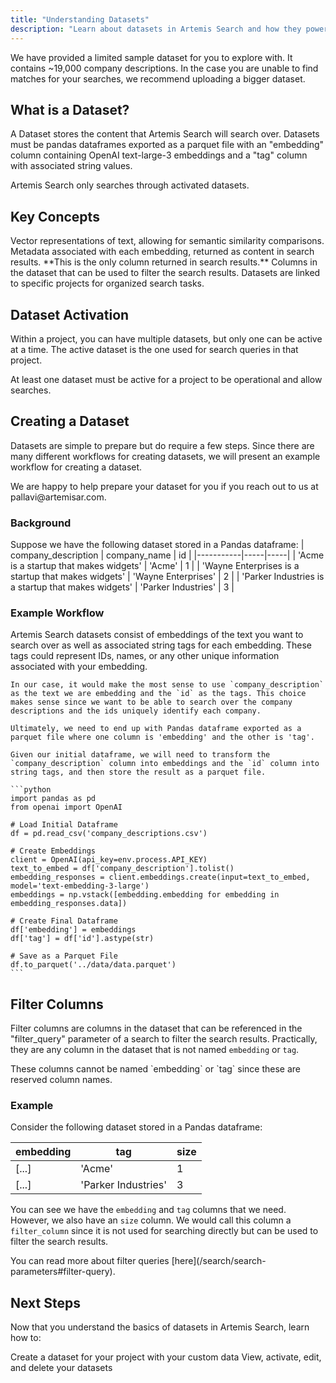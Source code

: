 ```yaml
---
title: "Understanding Datasets"
description: "Learn about datasets in Artemis Search and how they power intelligent searches"
---
```



<Tip>
We have provided a limited sample dataset for you to explore with. It contains ~19,000 company descriptions. In the case you are unable to find matches for your searches, we recommend uploading a bigger dataset.
</Tip>

## What is a Dataset?

A Dataset stores the content that Artemis Search will search over.
Datasets must be pandas dataframes exported as a parquet file with an "embedding" column containing OpenAI text-large-3 embeddings and a "tag" column with associated string values.

<Note>
  Artemis Search only searches through activated datasets.
</Note>

## Key Concepts

<CardGroup cols={2}>
  <Card title="Embeddings" icon="vector-square">
    Vector representations of text, allowing for semantic similarity comparisons.
  </Card>
  <Card title="Tags" icon="tag">
    Metadata associated with each embedding, returned as content in search results. **This is the only column returned in search results.**
  </Card>
  <Card title="Filter Columns" icon="filter">
    Columns in the dataset that can be used to filter the search results.
  </Card>
  <Card title="Project Association" icon="folder-tree">
    Datasets are linked to specific projects for organized search tasks.
  </Card>
</CardGroup>

## Dataset Activation

Within a project, you can have multiple datasets, but only one can be active at a time. The active dataset is the one used for search queries in that project.

<Warning>
  At least one dataset must be active for a project to be operational and allow searches.
</Warning>

## Creating a Dataset

Datasets are simple to prepare but do require a few steps. Since there are many different workflows for creating datasets, we will present an example workflow for creating a dataset.

<Tip>
  We are happy to help prepare your dataset for you if you reach out to us at pallavi@artemisar.com.
</Tip>

### Background
Suppose we have the following dataset stored in a Pandas dataframe:
| company_description | company_name | id |
|-----------|-----|-----|
| 'Acme is a startup that makes widgets' | 'Acme' | 1 |
| 'Wayne Enterprises is a startup that makes widgets' | 'Wayne Enterprises' | 2 |
| 'Parker Industries is a startup that makes widgets' | 'Parker Industries' | 3 |

### Example Workflow
<Steps>
  <Step title="Choosing Source Data">
    Artemis Search datasets consist of embeddings of the text you want to search over as well as associated string tags for each embedding. These tags could represent IDs, names, or any other unique information associated with your embedding.

    In our case, it would make the most sense to use `company_description` as the text we are embedding and the `id` as the tags. This choice makes sense since we want to be able to search over the company descriptions and the ids uniquely identify each company.
  </Step>
  <Step title="Preparing the Dataset">
    
    Ultimately, we need to end up with Pandas dataframe exported as a parquet file where one column is 'embedding' and the other is 'tag'.

    Given our initial dataframe, we will need to transform the `company_description` column into embeddings and the `id` column into string tags, and then store the result as a parquet file.
  
    ```python
    import pandas as pd
    from openai import OpenAI

    # Load Initial Dataframe
    df = pd.read_csv('company_descriptions.csv')

    # Create Embeddings
    client = OpenAI(api_key=env.process.API_KEY)
    text_to_embed = df['company_description'].tolist()
    embedding_responses = client.embeddings.create(input=text_to_embed, model='text-embedding-3-large')
    embeddings = np.vstack([embedding.embedding for embedding in embedding_responses.data])

    # Create Final Dataframe
    df['embedding'] = embeddings
    df['tag'] = df['id'].astype(str)

    # Save as a Parquet File
    df.to_parquet('../data/data.parquet')
    ```
  </Step>
</Steps>

## Filter Columns

Filter columns are columns in the dataset that can be referenced in the "filter_query" parameter of a search to filter the search results. Practically, they are any column in the dataset that is not named `embedding` or `tag`.

<Warning>
These columns cannot be named `embedding` or `tag` since these are reserved column names. 
</Warning>

### Example
Consider the following dataset stored in a Pandas dataframe:

| embedding | tag | size |
|-----------|-----|-----|
| [...] | 'Acme' | 1 |
| [...] | 'Parker Industries' | 3 |

You can see we have the `embedding` and `tag` columns that we need. However, we also have an `size` column. We would call this column a `filter_column` since it is not used for searching directly but can be used to filter the search results.

<Tip>
  You can read more about filter queries [here](/search/search-parameters#filter-query).
</Tip>


## Next Steps

Now that you understand the basics of datasets in Artemis Search, learn how to:

<CardGroup cols={2}>
  <Card title="Create a Dataset" icon="upload" href="/datasets/create-a-dataset">
    Create a dataset for your project with your custom data
  </Card>
  <Card title="Manage Datasets" icon="list-check" href="/datasets/manage-datasets">
    View, activate, edit, and delete your datasets
  </Card>
</CardGroup>